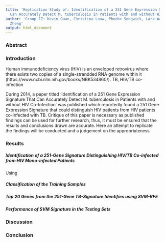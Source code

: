 ```yaml
---
title: 'Replication Study of: Identification of a 251 Gene Expression Signature That
  Can Accurately Detect M. tuberculosis in Patients with and without HIV Co-Infection'
author: 'Group 17: Kevin Guan, Christina Lauw, Phoebe Sedgwick, Lara Warner, Kefei
  Zheng'
output: html_document
---
```


### Abstract



### Introduction 

Human immunodeficiency virus (HIV) is an enveloped retrovirus where there exists two copies of a single-strandded RNA genome within it (https://www.ncbi.nlm.nih.gov/books/NBK534860/). TB, HIV/TB co-infection


During 2014, a paper titled 'Identification of a 251 Gene Expression Signature That Can Accurately Detect M. tuberculosis in Patients with and without HIV Co-Infection' was published which reportedly found a 251 Gene Expression Signature that could distinguish HIV patients from HIV patients co-infected with TB. Critique of this paper is necessary as published findings can be used for further research, thus, it must be ensured that the results and conclusions drawn are accurate. Here an attempt to replicate the findings will be conducted and a judgement on the appropriateness 




### Results 

##### Identification of a 251-Gene Signature Distinguishing HIV/TB Co-infected from HIV Mono-infected Patients

Using 

##### Classification of the Training Samples



##### Top 20 Genes from the 251-Gene TB-Signature Identifies using SVM-RFE 


##### Performance of SVM Signature in the Testing Sets



### Discussion



### Conclusion